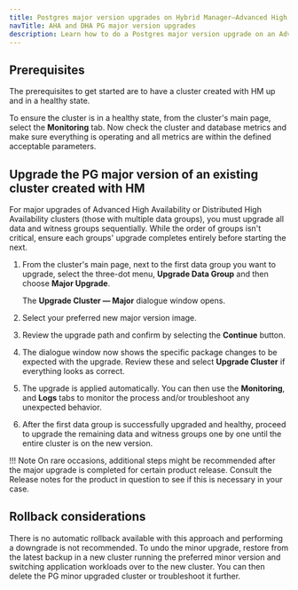 ```yaml
---
title: Postgres major version upgrades on Hybrid Manager—Advanced High Availability or Distributed High Availability
navTitle: AHA and DHA PG major version upgrades
description: Learn how to do a Postgres major version upgrade on an Advanced High Availability cluster or a Distributed High Availability cluster
---
```


## Prerequisites

The prerequisites to get started are to have a cluster created with HM up and in a healthy state.

To ensure the cluster is in a healthy state, from the cluster's main page, select the **Monitoring** tab.
Now check the cluster and database metrics and make sure everything is operating and all metrics are within the defined acceptable parameters.

## Upgrade the PG major version of an existing cluster created with HM

For major upgrades of Advanced High Availability or Distributed High Availability clusters (those with multiple data groups), you must upgrade all data and witness groups sequentially. While the order of groups isn't critical, ensure each groups' upgrade completes entirely before starting the next.

1.  From the cluster's main page, next to the first data group you want to upgrade, select the three-dot menu, **Upgrade Data Group** and then choose **Major Upgrade**.

    The **Upgrade Cluster &mdash; Major** dialogue window opens.

1.  Select your preferred new major version image.

1.  Review the upgrade path and confirm by selecting the **Continue** button.

1. The dialogue window now shows the specific package changes to be expected with the upgrade.
   Review these and select **Upgrade Cluster** if everything looks as correct.

1.  The upgrade is applied automatically. 
    You can then use the **Monitoring**, and **Logs** tabs to monitor the process and/or troubleshoot any unexpected behavior.

1.  After the first data group is successfully upgraded and healthy, proceed to upgrade the remaining data and witness groups one by one until the entire cluster is on the new version.

!!! Note
    On rare occasions, additional steps might be recommended after the major upgrade is completed for certain product release. 
    Consult the Release notes for the product in question to see if this is necessary in your case.

## Rollback considerations

There is no automatic rollback available with this approach and performing a downgrade is not recommended. 
To undo the minor upgrade, restore from the latest backup in a new cluster running the preferred minor version and switching application workloads over to the new cluster.
You can then delete the PG minor upgraded cluster or troubleshoot it further.
